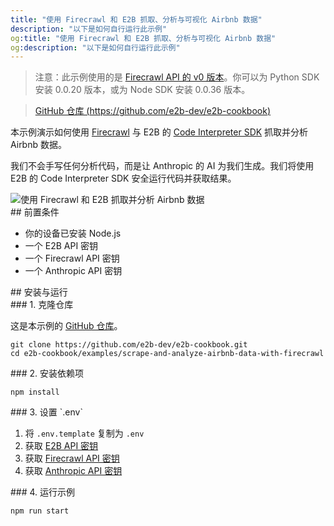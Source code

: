 ```yaml
---
title: "使用 Firecrawl 和 E2B 抓取、分析与可视化 Airbnb 数据"
description: "以下是如何自行运行此示例"
og:title: "使用 Firecrawl 和 E2B 抓取、分析与可视化 Airbnb 数据"
og:description: "以下是如何自行运行此示例"
---
```


> 注意：此示例使用的是 [Firecrawl API 的 v0 版本](/zh/v0/introduction)。你可以为 Python SDK 安装 0.0.20 版本，或为 Node SDK 安装 0.0.36 版本。

> [GitHub 仓库 (https://github.com/e2b-dev/e2b-cookbook)](https://github.com/e2b-dev/e2b-cookbook/tree/main/examples/scrape-and-analyze-airbnb-data-with-firecrawl)

本示例演示如何使用 [Firecrawl](https://www.firecrawl.dev/) 与 E2B 的 [Code Interpreter SDK](https://github.com/e2b-dev/code-interpreter) 抓取并分析 Airbnb 数据。

我们不会手写任何分析代码，而是让 Anthropic 的 AI 为我们生成。我们将使用 E2B 的 Code Interpreter SDK 安全运行代码并获取结果。

<img className="block" src="/images/airbnb_prices_chart.png" alt="使用 Firecrawl 和 E2B 抓取并分析 Airbnb 数据" />

<div id="prerequisites">
  ## 前置条件
</div>

* 你的设备已安装 Node.js
* 一个 E2B API 密钥
* 一个 Firecrawl API 密钥
* 一个 Anthropic API 密钥

<div id="setup-run">
  ## 安装与运行
</div>

<div id="1-clone-the-repository">
  ### 1. 克隆仓库
</div>

这是本示例的 [GitHub 仓库](https://github.com/e2b-dev/e2b-cookbook/tree/main/examples/scrape-and-analyze-airbnb-data-with-firecrawl)。

```
git clone https://github.com/e2b-dev/e2b-cookbook.git
cd e2b-cookbook/examples/scrape-and-analyze-airbnb-data-with-firecrawl
```

<div id="2-install-dependencies">
  ### 2. 安装依赖项
</div>

```
npm install
```

<div id="3-set-up-env">
  ### 3. 设置 `.env`
</div>

1. 将 `.env.template` 复制为 `.env`
2. 获取 [E2B API 密钥](https://e2b.dev/docs/getting-started/api-key)
3. 获取 [Firecrawl API 密钥](https://firecrawl.dev)
4. 获取 [Anthropic API 密钥](https://anthropic.com)

<div id="4-run-the-example">
  ### 4. 运行示例
</div>

```
npm run start
```
